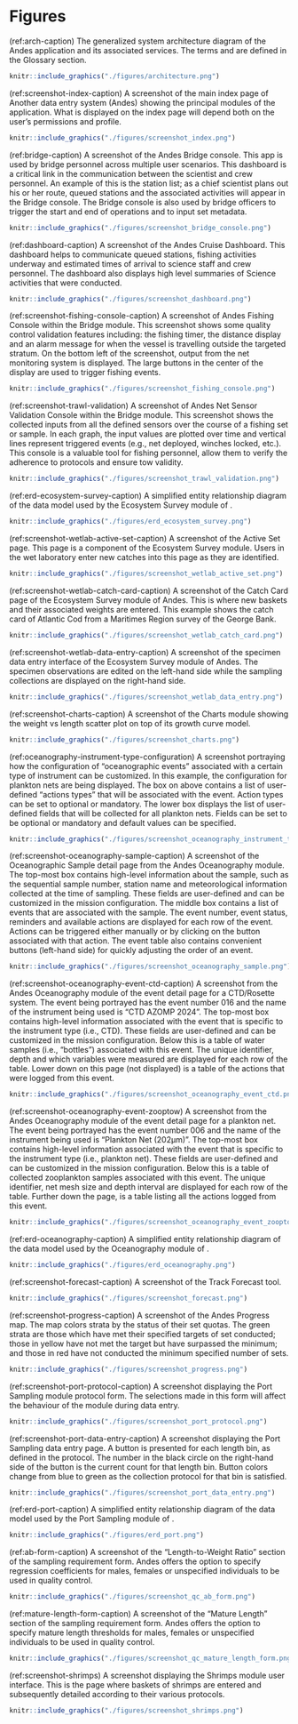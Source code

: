 # Figures

(ref:arch-caption) The generalized system architecture diagram of the Andes application and its associated services. The terms \gls{udp} and \gls{cups} are defined in the Glossary section.
```r
knitr::include_graphics("./figures/architecture.png")
```
\clearpage

(ref:screenshot-index-caption) A screenshot of the main index page of Another data entry system (Andes) showing the principal modules of the application. What is displayed on the index page will depend both on the user's permissions and profile.
```r
knitr::include_graphics("./figures/screenshot_index.png")
```
\clearpage

(ref:bridge-caption) A screenshot of the Andes Bridge console. This app is used by bridge personnel across multiple user scenarios. This dashboard is a critical link in the communication between the scientist and crew personnel. An example of this is the station list; as a chief scientist plans out his or her route, queued stations and the associated activities will appear in the Bridge console. The Bridge console is also used by bridge officers to trigger the start and end of operations and to input set metadata.

```r
knitr::include_graphics("./figures/screenshot_bridge_console.png")
```
\clearpage

(ref:dashboard-caption) A screenshot of the Andes Cruise Dashboard. This dashboard helps to communicate queued stations, fishing activities underway and estimated times of arrival to science staff and crew personnel. The dashboard also displays high level summaries of Science activities that were conducted.
```r
knitr::include_graphics("./figures/screenshot_dashboard.png")
```
\clearpage

(ref:screenshot-fishing-console-caption) A screenshot of Andes Fishing Console within the Bridge module. This screenshot shows some quality control validation features including: the fishing timer, the distance display and an alarm message for when the vessel is travelling outside the targeted stratum. On the bottom left of the screenshot, output from the net monitoring system is displayed. The large buttons in the center of the display are used to trigger fishing events.
```r
knitr::include_graphics("./figures/screenshot_fishing_console.png")
```
\clearpage

(ref:screenshot-trawl-validation) A screenshot of Andes Net Sensor Validation Console within the Bridge module. This screenshot shows the collected inputs from all the defined sensors over the course of a fishing set or sample. In each graph, the input values are plotted over time and vertical lines represent triggered events (e.g., net deployed, winches locked, etc.). This console is a valuable tool for fishing personnel, allow them to verify the adherence to protocols and ensure tow validity.
```r
knitr::include_graphics("./figures/screenshot_trawl_validation.png")
```
\clearpage

(ref:erd-ecosystem-survey-caption) A simplified entity relationship diagram of the data model used by the Ecosystem Survey module of \gls{andes}.
```r
knitr::include_graphics("./figures/erd_ecosystem_survey.png")
```
\clearpage

(ref:screenshot-wetlab-active-set-caption) A screenshot of the Active Set page. This page is a component of the Ecosystem Survey module. Users in the wet laboratory enter new catches into this page as they are identified.
```r
knitr::include_graphics("./figures/screenshot_wetlab_active_set.png")
```
\clearpage

(ref:screenshot-wetlab-catch-card-caption) A screenshot of the Catch Card page of the Ecosystem Survey module of Andes. This is where new baskets and their associated weights are entered. This example shows the catch card of Atlantic Cod from a Maritimes Region survey of the George Bank.
```r
knitr::include_graphics("./figures/screenshot_wetlab_catch_card.png")
```
\clearpage

(ref:screenshot-wetlab-data-entry-caption) A screenshot of the specimen data entry interface of the Ecosystem Survey module of Andes. The specimen observations are edited on the left-hand side while the sampling collections are displayed on the right-hand side.
```r
knitr::include_graphics("./figures/screenshot_wetlab_data_entry.png")
```
\clearpage

(ref:screenshot-charts-caption) A screenshot of the Charts module showing the weight vs length scatter plot on top of its growth curve model.
```r
knitr::include_graphics("./figures/screenshot_charts.png")
```
\clearpage


(ref:oceanography-instrument-type-configuration) A screenshot portraying how the configuration of "oceanographic events" associated with a certain type of instrument can be customized. In this example, the configuration for plankton nets are being displayed. The box on above contains a list of user-defined "actions types" that will be associated with the event. Action types can be set to optional or mandatory. The lower box displays the list of user-defined fields that will be collected for all plankton nets. Fields can be set to be optional or mandatory and default values can be specified.
```r
knitr::include_graphics("./figures/screenshot_oceanography_instrument_type_config.png")
```
\clearpage




(ref:screenshot-oceanography-sample-caption) A screenshot of the Oceanographic Sample detail page from the Andes Oceanography module. The top-most box contains high-level information about the sample, such as the sequential sample number, station name and meteorological information collected at the time of sampling. These fields are user-defined and can be customized in the mission configuration. The middle box contains a list of events that are associated with the sample. The event number, event status, reminders and available actions are displayed for each row of the event. Actions can be triggered either manually or by clicking on the button associated with that action. The event table also contains convenient buttons (left-hand side) for quickly adjusting the order of an event.
```r
knitr::include_graphics("./figures/screenshot_oceanography_sample.png")
```
\clearpage

(ref:screenshot-oceanography-event-ctd-caption) A screenshot from the Andes Oceanography module of the event detail page for a CTD/Rosette system. The event being portrayed has the event number 016 and the name of the instrument being used is "CTD AZOMP 2024". The top-most box contains high-level information associated with the event that is specific to the instrument type (i.e., CTD). These fields are user-defined and can be customized in the mission configuration. Below this is a table of water samples (i.e., "bottles") associated with this event. The unique identifier, depth and which variables were measured are displayed for each row of the table. Lower down on this page (not displayed) is a table of the actions that were logged from this event.
```r
knitr::include_graphics("./figures/screenshot_oceanography_event_ctd.png")
```
\clearpage

(ref:screenshot-oceanography-event-zooptow) A screenshot from the Andes Oceanography module of the event detail page for a plankton net. The event being portrayed has the event number 006 and the name of the instrument being used is "Plankton Net (202µm)". The top-most box contains high-level information associated with the event that is specific to the instrument type (i.e., plankton net). These fields are user-defined and can be customized in the mission configuration. Below this is a table of collected zooplankton samples associated with this event. The unique identifier, net mesh size and depth interval are displayed for each row of the table. Further down the page, is a table listing all the actions logged from this event.
```r
knitr::include_graphics("./figures/screenshot_oceanography_event_zooptow.png")
```
\clearpage

(ref:erd-oceanography-caption) A simplified entity relationship diagram of the data model used by the Oceanography module of \gls{andes}.
```r
knitr::include_graphics("./figures/erd_oceanography.png")
```
\clearpage

(ref:screenshot-forecast-caption) A screenshot of the Track Forecast tool.
```r
knitr::include_graphics("./figures/screenshot_forecast.png")
```
\clearpage

(ref:screenshot-progress-caption) A screenshot of the Andes Progress map. The map colors strata by the status of their set quotas. The green strata are those which have met their specified targets of set conducted; those in yellow have not met the target but have surpassed the minimum; and those in red have not conducted the minimum specified number of sets.
```r
knitr::include_graphics("./figures/screenshot_progress.png")
```
\clearpage

(ref:screenshot-port-protocol-caption) A screenshot displaying the Port Sampling module protocol form. The selections made in this form will affect the behaviour of the module during data entry.
```r
knitr::include_graphics("./figures/screenshot_port_protocol.png")
```
\clearpage

(ref:screenshot-port-data-entry-caption) A screenshot displaying the Port Sampling data entry page. A button is presented for each length bin, as defined in the protocol. The number in the black circle on the right-hand side of the button is the current count for that length bin. Button colors change from blue to green as the collection protocol for that bin is satisfied.
```r
knitr::include_graphics("./figures/screenshot_port_data_entry.png")
```
\clearpage

(ref:erd-port-caption) A simplified entity relationship diagram of the data model used by the Port Sampling module of \gls{andes}.
```r
knitr::include_graphics("./figures/erd_port.png")
```
\clearpage

(ref:ab-form-caption) A screenshot of the "Length-to-Weight Ratio" section of the sampling requirement form. Andes offers the option to specify regression coefficients for males, females or unspecified individuals to be used in quality control.
```r
knitr::include_graphics("./figures/screenshot_qc_ab_form.png")
```
\clearpage

(ref:mature-length-form-caption) A screenshot of the "Mature Length" section of the sampling requirement form. Andes offers the option to specify mature length thresholds for males, females or unspecified individuals to be used in quality control.
```r
knitr::include_graphics("./figures/screenshot_qc_mature_length_form.png")
```
\clearpage


(ref:screenshot-shrimps) A screenshot displaying the Shrimps module user interface. This is the page where baskets of shrimps are entered and subsequently detailed according to their various protocols.
```r
knitr::include_graphics("./figures/screenshot_shrimps.png")
```
\clearpage

